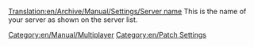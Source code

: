 [[Translation:en/Archive/Manual/Settings/Server name]]
This is the name of your server as shown on the server list.
[[Category:en/Manual/Multiplayer]]
[[Category:en/Patch Settings]]
